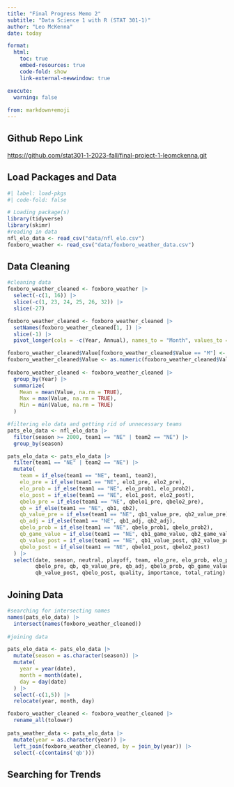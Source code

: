 ```yaml
---
title: "Final Progress Memo 2"
subtitle: "Data Science 1 with R (STAT 301-1)"
author: "Leo McKenna"
date: today

format:
  html:
    toc: true
    embed-resources: true
    code-fold: show
    link-external-newwindow: true

execute:
  warning: false
  
from: markdown+emoji 
---
```


::: {.callout-tip icon=false}

## Github Repo Link

[https://github.com/stat301-1-2023-fall/final-project-1-leomckenna.git](https://github.com/stat301-1-2023-fall/final-project-1-leomckenna.git)

:::

## Load Packages and Data

```r
#| label: load-pkgs
#| code-fold: false

# Loading package(s)
library(tidyverse)
library(skimr)
#reading in data
nfl_elo_data <- read_csv("data/nfl_elo.csv")
foxboro_weather <- read_csv("data/foxboro_weather_data.csv")

```

## Data Cleaning

```r
#cleaning data
foxboro_weather_cleaned <- foxboro_weather |> 
  select(-c(1, 16)) |> 
  slice(-c(1, 23, 24, 25, 26, 32)) |> 
  slice(-27)

foxboro_weather_cleaned <- foxboro_weather_cleaned |> 
  setNames(foxboro_weather_cleaned[1, ]) |> 
  slice(-1) |> 
  pivot_longer(cols = -c(Year, Annual), names_to = "Month", values_to = "Value") 

foxboro_weather_cleaned$Value[foxboro_weather_cleaned$Value == "M"] <- NA
foxboro_weather_cleaned$Value <- as.numeric(foxboro_weather_cleaned$Value)
  
foxboro_weather_cleaned <- foxboro_weather_cleaned |>   
  group_by(Year) |> 
  summarize(
    Mean = mean(Value, na.rm = TRUE),
    Max = max(Value, na.rm = TRUE),
    Min = min(Value, na.rm = TRUE)
  ) 

#filtering elo data and getting rid of unnecessary teams
pats_elo_data <- nfl_elo_data |> 
  filter(season >= 2000, team1 == "NE" | team2 == "NE") |> 
  group_by(season) 

pats_elo_data <- pats_elo_data |> 
  filter(team1 == "NE" | team2 == "NE") |> 
  mutate(
    team = if_else(team1 == "NE", team1, team2),
    elo_pre = if_else(team1 == "NE", elo1_pre, elo2_pre),
    elo_prob = if_else(team1 == "NE", elo_prob1, elo_prob2),
    elo_post = if_else(team1 == "NE", elo1_post, elo2_post),
    qbelo_pre = if_else(team1 == "NE", qbelo1_pre, qbelo2_pre),
    qb = if_else(team1 == "NE", qb1, qb2),
    qb_value_pre = if_else(team1 == "NE", qb1_value_pre, qb2_value_pre),
    qb_adj = if_else(team1 == "NE", qb1_adj, qb2_adj),
    qbelo_prob = if_else(team1 == "NE", qbelo_prob1, qbelo_prob2),
    qb_game_value = if_else(team1 == "NE", qb1_game_value, qb2_game_value),
    qb_value_post = if_else(team1 == "NE", qb1_value_post, qb2_value_post),
    qbelo_post = if_else(team1 == "NE", qbelo1_post, qbelo2_post)
  ) |> 
  select(date, season, neutral, playoff, team, elo_pre, elo_prob, elo_post,
         qbelo_pre, qb, qb_value_pre, qb_adj, qbelo_prob, qb_game_value,
         qb_value_post, qbelo_post, quality, importance, total_rating)
```

## Joining Data

```r
#searching for intersecting names
names(pats_elo_data) |> 
  intersect(names(foxboro_weather_cleaned))
  
#joining data

pats_elo_data <- pats_elo_data |> 
  mutate(season = as.character(season)) |> 
  mutate(
    year = year(date),
    month = month(date),
    day = day(date)
  ) |> 
  select(-c(1,5)) |> 
  relocate(year, month, day)

foxboro_weather_cleaned <- foxboro_weather_cleaned |> 
  rename_all(tolower)
  
pats_weather_data <- pats_elo_data |> 
  mutate(year = as.character(year)) |> 
  left_join(foxboro_weather_cleaned, by = join_by(year)) |> 
  select(-c(contains('qb')))
```

## Searching for Trends

```r

```

